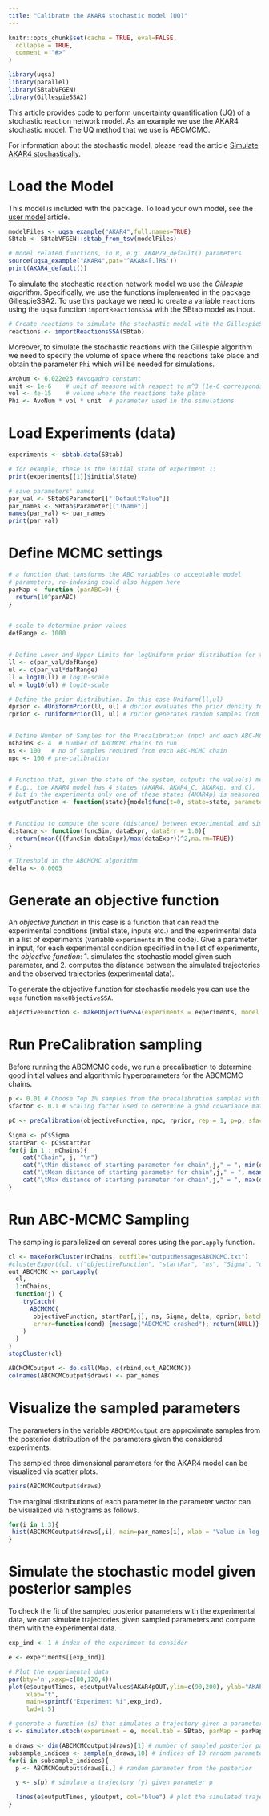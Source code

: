 ```yaml
---
title: "Calibrate the AKAR4 stochastic model (UQ)"
---
```


```r
knitr::opts_chunk$set(cache = TRUE, eval=FALSE,
  collapse = TRUE,
  comment = "#>"
)
```

```r
library(uqsa)
library(parallel)
library(SBtabVFGEN)
library(GillespieSSA2)
```

This article provides code to perform uncertainty quantification (UQ) of a stochastic reaction network model. As an example we use the AKAR4 stochastic model. The UQ method that we use is ABCMCMC.

For information about the stochastic model, please read the article [Simulate AKAR4 stochastically](simAKAR4stochastic.html).


# Load the Model

This model is included with the package. To load your own model, see
the [user model](user_model.html) article.

```r
modelFiles <- uqsa_example("AKAR4",full.names=TRUE)
SBtab <- SBtabVFGEN::sbtab_from_tsv(modelFiles)

# model related functions, in R, e.g. AKAP79_default() parameters
source(uqsa_example("AKAR4",pat='^AKAR4[.]R$'))
print(AKAR4_default())
```

To simulate the stochastic reaction network model we use the *Gillespie algorithm*. Specifically, we use the functions implemented in the package GillespieSSA2. To use this package we need to create a variable `reactions` using the uqsa function `importReactionsSSA` with the SBtab model as input.

```r
# Create reactions to simulate the stochastic model with the GillespieSSA2 package
reactions <- importReactionsSSA(SBtab)
```

Moreover, to simulate the stochastic reactions with the Gillespie algorithm we need to specify the volume of space where the reactions take place and obtain the parameter `Phi` which will be needed for simulations.

```r
AvoNum <- 6.022e23 #Avogadro constant
unit <- 1e-6    # unit of measure with respect to m^3 (1e-6 corresponds to micrometers)
vol <- 4e-15    # volume where the reactions take place
Phi <- AvoNum * vol * unit  # parameter used in the simulations
```

# Load Experiments (data)

```r
experiments <- sbtab.data(SBtab)

# for example, these is the initial state of experiment 1:
print(experiments[[1]]$initialState)

# save parameters' names
par_val <- SBtab$Parameter[["!DefaultValue"]]
par_names <- SBtab$Parameter[["!Name"]]
names(par_val) <- par_names
print(par_val)
```

# Define MCMC settings

```r
# a function that tansforms the ABC variables to acceptable model
# parameters, re-indexing could also happen here
parMap <- function (parABC=0) {
  return(10^parABC)
}


# scale to determine prior values
defRange <- 1000


# Define Lower and Upper Limits for logUniform prior distribution for the parameters
ll <- c(par_val/defRange)
ul <- c(par_val*defRange)
ll = log10(ll) # log10-scale
ul = log10(ul) # log10-scale

# Define the prior distribution. In this case Uniform(ll,ul)
dprior <- dUniformPrior(ll, ul) # dprior evaluates the prior density function 
rprior <- rUniformPrior(ll, ul) # rprior generates random samples from the prior


# Define Number of Samples for the Precalibration (npc) and each ABC-MCMC chain (ns)
nChains <- 4  # number of ABCMCMC chains to run
ns <- 100   # no of samples required from each ABC-MCMC chain
npc <- 100 # pre-calibration


# Function that, given the state of the system, outputs the value(s) measured in the experiment
# E.g., the AKAR4 model has 4 states (AKAR4, AKAR4_C, AKAR4p, and C), 
# but in the experiments only one of these states (AKAR4p) is measured
outputFunction <- function(state){model$func(t=0, state=state, parameters = par_val)}


# Function to compute the score (distance) between experimental and simulated data
distance <- function(funcSim, dataExpr, dataErr = 1.0){
  return(mean(((funcSim-dataExpr)/max(dataExpr))^2,na.rm=TRUE))
}

# Threshold in the ABCMCMC algorithm
delta <- 0.0005
```

# Generate an objective function

An *objective function* in this case is a function that can read the experimental conditions (initial state, inputs etc.) and the experimental data in a list of experiments (variable `experiments` in the code). Give a parameter in input, for each experimental condition specified in the list of experiments, the *objective function*:
1. simulates the stochastic model given such parameter, and
2. computes the distance between the simulated trajectories and the observed trajectories (experimental data).

To generate the objective function for stochastic models you can use the `uqsa` function `makeObjectiveSSA`.

```r
objectiveFunction <- makeObjectiveSSA(experiments = experiments, model.tab = SBtab, parNames = par_names, outputFunction = outputFunction, distance = distance, parMap = parMap, reactions = reactions, nStochSim = 3)
```

# Run PreCalibration sampling

Before running the ABCMCMC code, we run a precalibration to determine good initial values and algorithmic hyperparameters for the ABCMCMC chains.

```r
p <- 0.01 # Choose Top 1% samples from the precalibration samples with shortest distance to the experimental values
sfactor <- 0.1 # Scaling factor used to determine a good covariance matrix for the ABCMCMC proposal moves

pC <- preCalibration(objectiveFunction, npc, rprior, rep = 1, p=p, sfactor=sfactor, delta=delta, num=nChains)

Sigma <- pC$Sigma
startPar <- pC$startPar
for(j in 1 : nChains){
    cat("Chain", j, "\n")
    cat("\tMin distance of starting parameter for chain",j," = ", min(objectiveFunction(startPar[,j])),"\n")
    cat("\tMean distance of starting parameter for chain",j," = ", mean(objectiveFunction(startPar[,j])),"\n")
    cat("\tMax distance of starting parameter for chain",j," = ", max(objectiveFunction(startPar[,j])),"\n")
}
```


# Run ABC-MCMC Sampling
The sampling is parallelized on several cores using the `parLapply` function.

```r
cl <- makeForkCluster(nChains, outfile="outputMessagesABCMCMC.txt")
#clusterExport(cl, c("objectiveFunction", "startPar", "ns", "Sigma", "delta", "dprior"))
out_ABCMCMC <- parLapply(
  cl,
  1:nChains,
  function(j) {
    tryCatch(
      ABCMCMC(
       objectiveFunction, startPar[,j], ns, Sigma, delta, dprior, batchSize = 1),
       error=function(cond) {message("ABCMCMC crashed"); return(NULL)}
    )
  }
)
stopCluster(cl)

ABCMCMCoutput <- do.call(Map, c(rbind,out_ABCMCMC))
colnames(ABCMCMCoutput$draws) <- par_names
```

# Visualize the sampled parameters

The parameters in the variable `ABCMCMCoutput` are approximate samples from the posterior distribution of the parameters given the considered experiments.

The sampled three dimensional parameters for the AKAR4 model can be visualized via scatter plots.

```r
pairs(ABCMCMCoutput$draws)
```

The marginal distributions of each parameter in the parameter vector can be visualized via histograms as follows.

```r
for(i in 1:3){
 hist(ABCMCMCoutput$draws[,i], main=par_names[i], xlab = "Value in log scale")
}
```

# Simulate the stochastic model given posterior samples

To check the fit of the sampled posterior parameters with the experimental data, we can simulate trajectories given sampled parameters and compare them with the experimental data.

```r
exp_ind <- 1 # index of the experiment to consider

e <- experiments[[exp_ind]]

# Plot the experimental data
par(bty='n',xaxp=c(80,120,4))
plot(e$outputTimes, e$outputValues$AKAR4pOUT,ylim=c(90,200), ylab="AKAP79",
     xlab="t",
     main=sprintf("Experiment %i",exp_ind),
     lwd=1.5)

# generate a function (s) that simulates a trajectory given a parameter in input
s <- simulator.stoch(experiment = e, model.tab = SBtab, parMap = parMap, vol = vol, nStochSim = 3)

n_draws <- dim(ABCMCMCoutput$draws)[1] # number of sampled posterior parameters
subsample_indices <- sample(n_draws,10) # indices of 10 random parameters out of the paramneters in
for(i in subsample_indices){
  p <- ABCMCMCoutput$draws[i,] # random parameter from the posterior

  y <- s(p) # simulate a trajectory (y) given parameter p

  lines(e$outputTimes, y$output, col="blue") # plot the simulated trajectory
}

```
